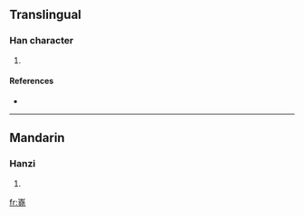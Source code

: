 ==Translingual==

===Han character===
{{Han char|rn=46|rad=山|as=12|sn=15|four=|canj=山土土山 (UGGU), X山土土山 (XUGGU)}}

# {{defn|Han|sort=山12}}

====References====
* {{Han ref|kx=0320.131|dkj=08492|dj=0620.170|hdz=10796.080|uh=5DA4|ud=23972}}

----

==Mandarin==

===Hanzi===
{{cmn-hanzi|pin=[[yáo]] ([[yao2]])|wg=yao<sup>2</sup>}}

# {{defn|Mandarin}}

[[fr:嶤]]